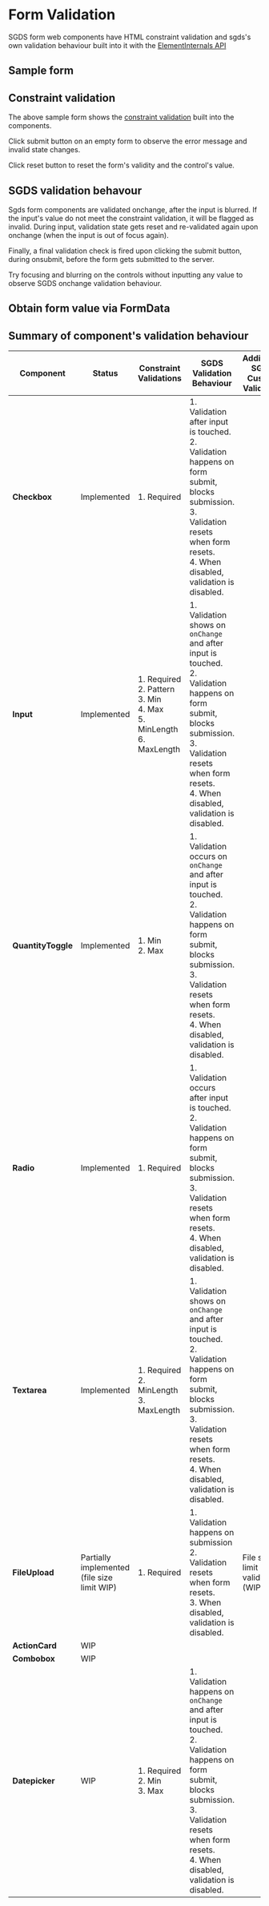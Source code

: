 
<Meta title="Form/Validation" />

# Form Validation

SGDS form web components have HTML constraint validation and sgds's own validation behaviour built into it with the [ElementInternals API](https://developer.mozilla.org/en-US/docs/Web/API/ElementInternals)

## Sample form

<Canvas of={ValidationStories.ConstraintValidation}>
  <Story of={ValidationStories.ConstraintValidation} />
</Canvas>

## Constraint validation

The above sample form shows the [constraint validation](https://developer.mozilla.org/en-US/docs/Web/HTML/Constraint_validation) built into the components.

Click submit button on an empty form to observe the error message and invalid state changes.

Click reset button to reset the form's validity and the control's value.

## SGDS validation behavour

Sgds form components are validated onchange, after the input is blurred. If the input's value do not meet the constraint validation, it will be flagged as invalid.
During input, validation state gets reset and re-validated again upon onchange (when the input is out of focus again).

Finally, a final validation check is fired upon clicking the submit button, during onsubmit, before the form gets submitted to the server.

Try focusing and blurring on the controls without inputting any value to observe SGDS onchange validation behaviour.

## Obtain form value via FormData 

<Canvas of={ValidationStories.FormData}>
  <Story of={ValidationStories.FormData} />
</Canvas>

## Summary of component's validation behaviour

| **Component**      | **Status**                                  | **Constraint Validations**                                                                   | **SGDS Validation Behaviour**                                                                                                                                                                                               | **Additional SGDS Custom Validation** |
| ------------------ | ------------------------------------------- | -------------------------------------------------------------------------------------------- | --------------------------------------------------------------------------------------------------------------------------------------------------------------------------------------------------------------------------- | ------------------------------------- |
| **Checkbox**       | Implemented                                 | 1. Required                                                                                  | 1. Validation after input is touched. <br/> 2. Validation happens on form submit, blocks submission. <br/> 3. Validation resets when form resets. <br/> 4. When disabled, validation is disabled.                           |                                       |
| **Input**          | Implemented                                 | 1. Required <br/> 2. Pattern <br/> 3. Min <br/> 4. Max <br/> 5. MinLength <br/> 6. MaxLength | 1. Validation shows on `onChange` and after input is touched. <br/> 2. Validation happens on form submit, blocks submission. <br/> 3. Validation resets when form resets. <br/> 4. When disabled, validation is disabled.   |                                       |
| **QuantityToggle** | Implemented                                 | 1. Min <br/> 2. Max                                                                          | 1. Validation occurs on `onChange` and after input is touched. <br/> 2. Validation happens on form submit, blocks submission. <br/> 3. Validation resets when form resets. <br/> 4. When disabled, validation is disabled.  |                                       |
| **Radio**          | Implemented                                 | 1. Required                                                                                  | 1. Validation occurs after input is touched. <br/> 2. Validation happens on form submit, blocks submission. <br/> 3. Validation resets when form resets. <br/> 4. When disabled, validation is disabled.                    |                                       |
| **Textarea**       | Implemented                                 | 1. Required <br/> 2. MinLength <br/> 3. MaxLength                                            | 1. Validation shows on `onChange` and after input is touched. <br/> 2. Validation happens on form submit, blocks submission. <br/> 3. Validation resets when form resets. <br/> 4. When disabled, validation is disabled.   |                                       |
| **FileUpload**     | Partially implemented (file size limit WIP) | 1. Required                                                                                  | 1. Validation happens on submission <br/> 2. Validation resets when form resets. <br/> 3. When disabled, validation is disabled.                                                                     | File size limit validation (WIP)      |
| **ActionCard**     | WIP                                         |                                                                                              |                                                                                                                                                                                                                             |                                       |
| **Combobox**       | WIP                                         |                                                                                              |                                                                                                                                                                                                                             |                                       |
| **Datepicker**     | WIP                                         | 1. Required <br/> 2. Min <br/> 3. Max                                                        | 1. Validation happens on `onChange` and after input is touched. <br/> 2. Validation happens on form submit, blocks submission. <br/> 3. Validation resets when form resets. <br/> 4. When disabled, validation is disabled. |                                       |
